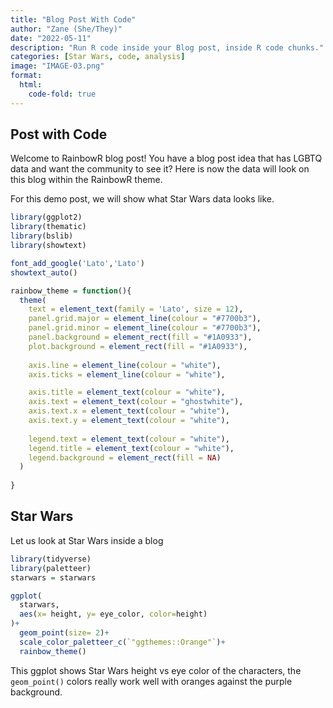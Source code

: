 ```yaml
---
title: "Blog Post With Code"
author: "Zane (She/They)"
date: "2022-05-11"
description: "Run R code inside your Blog post, inside R code chunks."
categories: [Star Wars, code, analysis]
image: "IMAGE-03.png"
format: 
  html:
    code-fold: true
---
```


## Post with Code

Welcome to RainbowR blog post! You have a blog post idea that has LGBTQ data and want the community to see it? Here is now the data will look on this blog within the RainbowR theme.

For this demo post, we will show what Star Wars data looks like.

```r
library(ggplot2)
library(thematic)
library(bslib)
library(showtext)

font_add_google('Lato','Lato')
showtext_auto()

rainbow_theme = function(){
  theme(
    text = element_text(family = 'Lato', size = 12),
    panel.grid.major = element_line(colour = "#7700b3"),
    panel.grid.minor = element_line(colour = "#7700b3"),
    panel.background = element_rect(fill = "#1A0933"),
    plot.background = element_rect(fill = "#1A0933"),
    
    axis.line = element_line(colour = "white"),
    axis.ticks = element_line(colour = "white"),

    axis.title = element_text(colour = "white"),
    axis.text = element_text(colour = "ghostwhite"),
    axis.text.x = element_text(colour = "white"),
    axis.text.y = element_text(colour = "white"),
    
    legend.text = element_text(colour = "white"),
    legend.title = element_text(colour = "white"),
    legend.background = element_rect(fill = NA)
  )
  
}

```

## Star Wars

Let us look at Star Wars inside a blog

```r
library(tidyverse)
library(paletteer)
starwars = starwars

ggplot(
  starwars,
  aes(x= height, y= eye_color, color=height)
)+
  geom_point(size= 2)+
  scale_color_paletteer_c(`"ggthemes::Orange"`)+
  rainbow_theme()
```

This ggplot shows Star Wars height vs eye color of the characters, the `geom_point()` colors really work well with oranges against the purple background.
